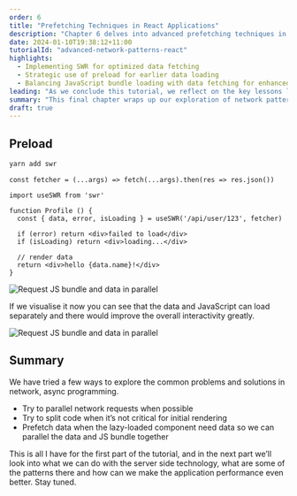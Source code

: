 ```yaml
---
order: 6
title: "Prefetching Techniques in React Applications"
description: "Chapter 6 delves into advanced prefetching techniques in React applications, using SWR for efficient data fetching. It highlights how to enhance application responsiveness and user experience through strategic data loading and parallel network requests."
date: 2024-01-10T19:38:12+11:00
tutorialId: "advanced-network-patterns-react"
highlights:
  - Implementing SWR for optimized data fetching
  - Strategic use of preload for earlier data loading
  - Balancing JavaScript bundle loading with data fetching for enhanced interactivity
leading: "As we conclude this tutorial, we reflect on the key lessons learned and set the stage for exploring server-side technology and its impact on application performance."
summary: "This final chapter wraps up our exploration of network patterns in React. We've covered parallel requests, code splitting, and prefetching to improve performance. Up next, we'll explore server-side technologies to further enhance application performance."
draft: true
---
```


## Preload

```jsx
yarn add swr
```

```tsx
const fetcher = (...args) => fetch(...args).then(res => res.json())
```

```tsx file="src/profile.tsx"
import useSWR from 'swr'

function Profile () {
  const { data, error, isLoading } = useSWR('/api/user/123', fetcher)

  if (error) return <div>failed to load</div>
  if (isLoading) return <div>loading...</div>

  // render data
  return <div>hello {data.name}!</div>
}
```

![Request JS bundle and data in parallel](/tutorials/advanced-network-patterns-react/ch6/parallel-lazy-load.png)

If we visualise it now you can see that the data and JavaScript can load separately and there would improve the overall interactivity greatly.

![Request JS bundle and data in parallel](/tutorials/advanced-network-patterns-react/ch6/parallel-lazy-load-vis.png)

## Summary

We have tried a few ways to explore the common problems and solutions in network, async programming.

- Try to parallel network requests when possible
- Try to split code when it’s not critical for initial rendering
- Prefetch data when the lazy-loaded component need data so we can parallel the data and JS bundle together

This is all I have for the first part of the tutorial, and in the next part we’ll look into what we can do with the server side technology, what are some of the patterns there and how can we make the application performance even better. Stay tuned.
